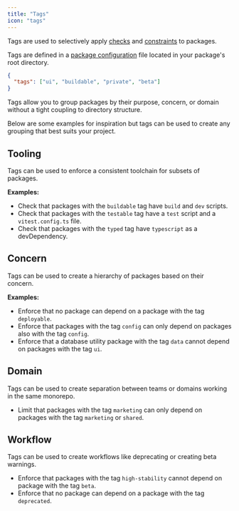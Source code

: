 ```yaml
---
title: "Tags"
icon: "tags"
---
```


Tags are used to selectively apply [checks](/checks/introduction) and [constraints](/constraints/introduction) to packages.

Tags are defined in a [package configuration](/reference/package-configuration) file located in your package's root directory.

```json commonality.json
{
  "tags": ["ui", "buildable", "private", "beta"]
}
```

Tags allow you to group packages by their purpose, concern, or domain without a tight coupling to directory structure.

Below are some examples for inspiration but tags can be used to create any grouping that best suits your project.

## Tooling

Tags can be used to enforce a consistent toolchain for subsets of packages.

**Examples:**

- Check that packages with the `buildable` tag have `build` and `dev` scripts.
- Check that packages with the `testable` tag have a `test` script and a `vitest.config.ts` file.
- Check that packages with the `typed` tag have `typescript` as a devDependency.

## Concern

Tags can be used to create a hierarchy of packages based on their concern.

**Examples:**

- Enforce that no package can depend on a package with the tag `deployable`.
- Enforce that packages with the tag `config` can only depend on packages also with the tag `config`.
- Enforce that a database utility package with the tag `data` cannot depend on packages with the tag `ui`.

## Domain

Tags can be used to create separation between teams or domains working in the same monorepo.

- Limit that packages with the tag `marketing` can only depend on packages with the tag `marketing` or `shared`.

## Workflow

Tags can be used to create workflows like deprecating or creating beta warnings.

- Enforce that packages with the tag `high-stability` cannot depend on package with the tag `beta`.
- Enforce that no package can depend on a package with the tag `deprecated`.
